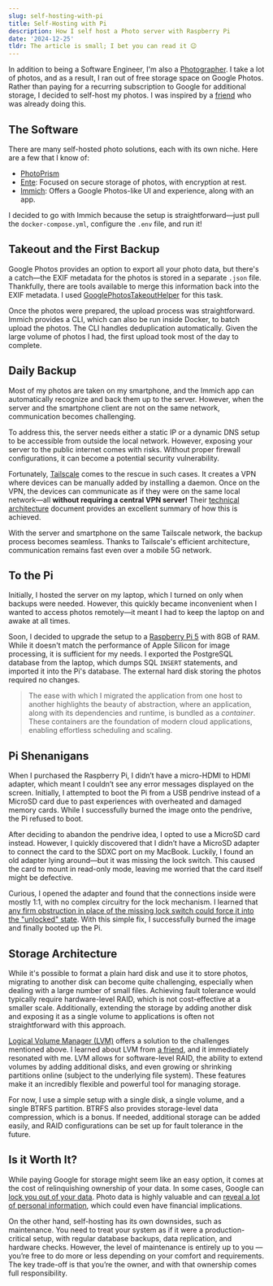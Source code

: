 ```yaml
---
slug: self-hosting-with-pi
title: Self-Hosting with Pi
description: How I self host a Photo server with Raspberry Pi
date: '2024-12-25'
tldr: The article is small; I bet you can read it 😉
---
```


In addition to being a Software Engineer, I'm also a [Photographer](https://vinayakakv.substack.com/). I take a lot of photos, and as a result, I ran out of free storage space on Google Photos. Rather than paying for a recurring subscription to Google for additional storage, I decided to self-host my photos. I was inspired by a [friend](https://www.linkedin.com/in/vinyasns/) who was already doing this.

## The Software

There are many self-hosted photo solutions, each with its own niche. Here are a few that I know of:

- [PhotoPrism](https://www.photoprism.app/)
- [Ente](https://ente.io/): Focused on secure storage of photos, with encryption at rest.
- [Immich](https://immich.app/): Offers a Google Photos-like UI and experience, along with an app.

I decided to go with Immich because the setup is straightforward—just pull the `docker-compose.yml`, configure the `.env` file, and run it!

## Takeout and the First Backup

Google Photos provides an option to export all your photo data, but there's a catch—the EXIF metadata for the photos is stored in a separate `.json` file. Thankfully, there are tools available to merge this information back into the EXIF metadata. I used [GooglePhotosTakeoutHelper](https://github.com/TheLastGimbus/GooglePhotosTakeoutHelper) for this task.

Once the photos were prepared, the upload process was straightforward. Immich provides a CLI, which can also be run inside Docker, to batch upload the photos. The CLI handles deduplication automatically. Given the large volume of photos I had, the first upload took most of the day to complete.

## Daily Backup

Most of my photos are taken on my smartphone, and the Immich app can automatically recognize and back them up to the server. However, when the server and the smartphone client are not on the same network, communication becomes challenging.

To address this, the server needs either a static IP or a dynamic DNS setup to be accessible from outside the local network. However, exposing your server to the public internet comes with risks. Without proper firewall configurations, it can become a potential security vulnerability.

Fortunately, [Tailscale](https://tailscale.com/) comes to the rescue in such cases. It creates a VPN where devices can be manually added by installing a daemon. Once on the VPN, the devices can communicate as if they were on the same local network—all **without requiring a central VPN server!** Their [technical architecture](https://tailscale.com/blog/how-tailscale-works) document provides an excellent summary of how this is achieved.

With the server and smartphone on the same Tailscale network, the backup process becomes seamless. Thanks to Tailscale's efficient architecture, communication remains fast even over a mobile 5G network.

## To the Pi

Initially, I hosted the server on my laptop, which I turned on only when backups were needed. However, this quickly became inconvenient when I wanted to access photos remotely—it meant I had to keep the laptop on and awake at all times.

Soon, I decided to upgrade the setup to a [Raspberry Pi 5](https://www.raspberrypi.com/products/raspberry-pi-5/) with 8GB of RAM. While it doesn't match the performance of Apple Silicon for image processing, it is sufficient for my needs. I exported the PostgreSQL database from the laptop, which dumps SQL `INSERT` statements, and imported it into the Pi's database. The external hard disk storing the photos required no changes.

> The ease with which I migrated the application from one host to another highlights the beauty of abstraction, where an application, along with its dependencies and runtime, is bundled as a _container_. These containers are the foundation of modern cloud applications, enabling effortless scheduling and scaling.

## Pi Shenanigans

When I purchased the Raspberry Pi, I didn’t have a micro-HDMI to HDMI adapter, which meant I couldn’t see any error messages displayed on the screen. Initially, I attempted to boot the Pi from a USB pendrive instead of a MicroSD card due to past experiences with overheated and damaged memory cards. While I successfully burned the image onto the pendrive, the Pi refused to boot.

After deciding to abandon the pendrive idea, I opted to use a MicroSD card instead. However, I quickly discovered that I didn’t have a MicroSD adapter to connect the card to the SDXC port on my MacBook. Luckily, I found an old adapter lying around—but it was missing the lock switch. This caused the card to mount in read-only mode, leaving me worried that the card itself might be defective.

Curious, I opened the adapter and found that the connections inside were mostly 1:1, with no complex circuitry for the lock mechanism. I learned that [any firm obstruction in place of the missing lock switch could force it into the "unlocked" state](https://www.youtube.com/watch?v=oKrn-0jXZCU). With this simple fix, I successfully burned the image and finally booted up the Pi.

## Storage Architecture

While it's possible to format a plain hard disk and use it to store photos, migrating to another disk can become quite challenging, especially when dealing with a large number of small files. Achieving fault tolerance would typically require hardware-level RAID, which is not cost-effective at a smaller scale. Additionally, extending the storage by adding another disk and exposing it as a single volume to applications is often not straightforward with this approach.

[Logical Volume Manager (LVM)](https://wiki.archlinux.org/title/LVM) offers a solution to the challenges mentioned above. I learned about LVM from [a friend](https://www.linkedin.com/in/gregdaydevops/), and it immediately resonated with me. LVM allows for software-level RAID, the ability to extend volumes by adding additional disks, and even growing or shrinking partitions online (subject to the underlying file system). These features make it an incredibly flexible and powerful tool for managing storage.

For now, I use a simple setup with a single disk, a single volume, and a single BTRFS partition. BTRFS also provides storage-level data compression, which is a bonus. If needed, additional storage can be added easily, and RAID configurations can be set up for fault tolerance in the future.

## Is it Worth It?

While paying Google for storage might seem like an easy option, it comes at the cost of relinquishing ownership of your data. In some cases, Google can [lock you out of your data](https://www.nytimes.com/2022/08/21/technology/google-surveillance-toddler-photo.html). Photo data is highly valuable and can [reveal a lot of personal information](https://theyseeyourphotos.com/), which could even have financial implications.

On the other hand, self-hosting has its own downsides, such as maintenance. You need to treat your system as if it were a production-critical setup, with regular database backups, data replication, and hardware checks. However, the level of maintenance is entirely up to you — you’re free to do more or less depending on your comfort and requirements. The key trade-off is that you’re the owner, and with that ownership comes full responsibility.
